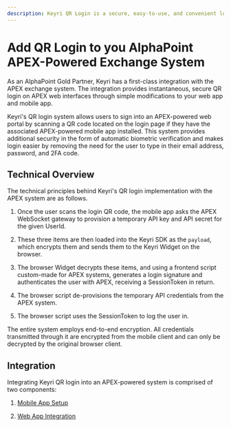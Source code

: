 ```yaml
---
description: Keyri QR Login is a secure, easy-to-use, and convenient login system for APEX-powered web portals.
---
```


# Add QR Login to you AlphaPoint APEX-Powered Exchange System

As an AlphaPoint Gold Partner, Keyri has a first-class integration with the APEX exchange system. The integration provides instantaneous, secure QR login on APEX web interfaces through simple modifications to your web app and mobile app.

Keyri's QR login system allows users to sign into an APEX-powered web portal by scanning a QR code located on the login page if they have the associated APEX-powered mobile app installed. This system provides additional security in the form of automatic biometric verification and makes login easier by removing the need for the user to type in their email address, password, and 2FA code.

## Technical Overview

The technical principles behind Keyri's QR login implementation with the APEX system are as follows.

1.  Once the user scans the login QR code, the mobile app asks the APEX WebSocket gateway to provision a temporary API key and API secret for the given UserId.

2.  These three items are then loaded into the Keyri SDK as the `payload`, which encrypts them and sends them to the Keyri Widget on the browser.&#x20;

3.  The browser Widget decrypts these items, and using a frontend script custom-made for APEX systems, generates a login signature and authenticates the user with APEX, receiving a SessionToken in return.

4.  The browser script de-provisions the temporary API credentials from the APEX system.

5.  The browser script uses the SessionToken to log the user in.

The entire system employs end-to-end encryption. All credentials transmitted through it are encrypted from the mobile client and can only be decrypted by the original browser client.

## Integration

Integrating Keyri QR login into an APEX-powered system is comprised of two components:

1.  [Mobile App Setup](/integrations/alphapoint-apex-system/mobile-app-setup)

2.  [Web App Integration](/integrations/alphapoint-apex-system/web-app-integration)
